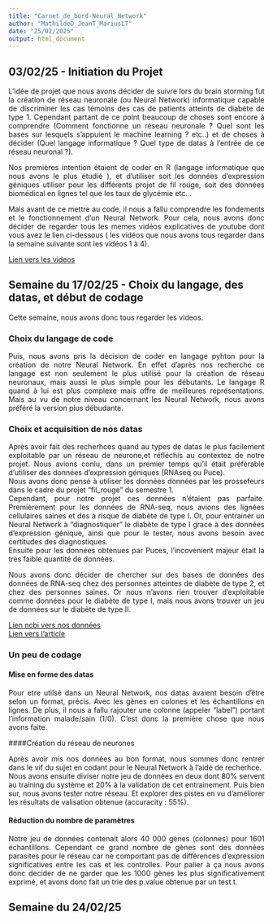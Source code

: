```yaml
---
title: "Carnet_de_bord-Neural_Network"
author: "MathildeD_JeanT_MariusLT"
date: "25/02/2025"
output: html_document
---
```


## 03/02/25 - Initiation du Projet 
<div style="text-align: justify;">
L'idée de projet que nous avons décider de suivre lors du brain storming fut la création de réseau neuronale (ou Neural Network) informatique capable de discriminer les cas témoins des cas de patients atteints de diabète de type 1. Cependant partant de ce point beaucoup de choses sont encore à comprendre (Comment fonctionne un réseau neuronale ? Quel sont les bases sur lesquels s'appuient le machine learning ? etc..) et de choses à décider (Quel langage informatique ? Quel type de datas à l'entrée de ce réseau neuronal ?).

Nos premières intention étaient de coder en R (langage informatique que nous avons le plus étudié ), et d'utiliser soit les données d'expression géniques utiliser pour les différents projet de fil rouge, soit des données biomédical en lignes tel que les taux de glycémie etc... 

Mais avant de ce mettre au code, il nous a fallu comprendre les fondements et le fonctionnement d'un Neural Network. Pour cela, nous avons donc décider de regarder tous les memes vidéos explicatives de youtube dont vous avez le lien ci-dessous ( les vidéos que nous avons tous regarder dans la semaine suivante sont les vidéos 1 à 4). 
</div>
[Lien vers les videos](https://www.youtube.com/watch?v=aircAruvnKk&list=PLZHQObOWTQDNU6R1_67000Dx_ZCJB-3pi&ab_channel=3Blue1Brown)

## Semaine du 17/02/25 - Choix du langage, des datas, et début de codage 
Cette semaine, nous avons donc tous regarder les videos.

### Choix du langage de code 

<div style="text-align: justify;">
Puis, nous avons pris la décision de coder en langage pyhton pour la création de notre Neural Network. En effet d'après nos recherche ce langage est non seulement le plus utilisé pour la création de réseau neuronaux, mais aussi le plus simple pour les débutants. Le langage R quand à lui est plus complexe mais offre de meilleures représentations. Mais au vu de notre niveau concernant les Neural Network, nous avons préféré la version plus débudante. 
</div>

### Choix et acquisition de nos datas

<div style="text-align: justify;">
Après avoir fait des recherhces quand au types de datas le plus facilement exploitable par un réseau de neurone,et réfléchis au contextez de notre projet. Nous avions conlu, dans un premier temps qu'il était préférable d'utiliser des données d'expression géniques (RNAseq ou Puce).\
Nous avons donc pensé à utiliser les données données par les prossefeurs dans le cadre du projet "fil_rouge" du semestre 1.\
Cependant, pour notre projet ces données n'étaient pas parfaite. Premièrement pour les données de RNA-seq, nous avions des lignées cellulaires saines et des à risque de diabète de type I. Or, pour entrainer un Neural Network à "diagnostiquer" le diabète de type I grace à des données d'expression génique, ainsi que pour le tester, nous avons besoin avec certitudes des diagnostiques.\
Ensuite pour les données obtenues par Puces, l'incovenient majeur était la très faible quantité de données. 

Nous avons donc décider de chercher sur des bases de données des données de RNA-seq chez des personnes atteintes de diabète de type 2, et chez des personnes saines. Or nous n'avons rien trouver d'exploitable comme données pour le diabète de type I, mais nous avons trouver un jeu de données sur le diabète de type II. 

[Lien ncbi vers nos données](https://www.ncbi.nlm.nih.gov/geo/query/acc.cgi?acc=GSE81608)\
[Lien vers l'article](https://pubmed.ncbi.nlm.nih.gov/27667665/)

</div>

### Un peu de codage 
#### Mise en forme des datas 

<div style="text-align: justify;">
Pour etre utilsé dans un Neural Network, nos datas avaient besoin d'être selon un format, précis. Avec les gènes en colones et les échantillons en lignes. De plus, il nous a fallu rajouter une colonne (appeler "label") portant l'information malade/sain (1/0). C'est donc la première chose que nous avons faite. 
</div>

####Création du réseau de neurones 

<div style="text-align: justify;">
Après avoir mis nos données au bon format, nous sommes donc rentrer dans le vif du sujet en codant pour le Neural Network à l'aide de recherhce.\
Nous avons ensuite diviser notre jeu de données en deux dont 80% servent au training du système et 20% à la validation de cet entrainement. Puis bien sur, nous avons tester notre réseau. Et explorer des pistes en vu d'améliorer les résultats de valisation obtenue (accuracity : 55%). 
</div>

#### Réduction du nombre de paramètres 

<div style="text-align: justify;">
Notre jeu de données contenait alors 40 000 gènes (colonnes) pour 1601 échantillons. Cependant ce grand nombre de gènes sont des données parasites pour le réseau car ne comportant pas de différences d'expression significatives entre les cas et les controlles. Pour palier à ça nous avons donc decider de ne garder que les 1000 gènes les plus significativement exprimé, et avons donc fait un trie des p.value obtenue par un test.t. 
</div>


## Semaine du 24/02/25 
### 

